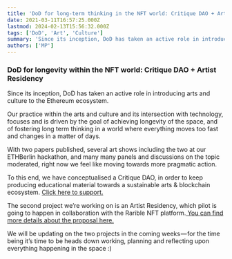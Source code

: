 ```yaml
---
title: 'DoD for long-term thinking in the NFT world: Critique DAO + Artist Residency'
date: 2021-03-11T16:57:25.000Z
lastmod: 2024-02-13T15:56:32.000Z
tags: ['DoD', 'Art', 'Culture']
summary: 'Since its inception, DoD has taken an active role in introducing arts and culture to the Ethereum ecosystem.'
authors: ['MP']
---
```


### DoD for longevity within the NFT world: Critique DAO + Artist Residency

Since its inception, DoD has taken an active role in introducing arts and culture to the Ethereum ecosystem.

Our practice within the arts and culture and its intersection with technology, focuses and is driven by the goal of achieving longevity of the space, and of fostering long term thinking in a world where everything moves too fast and changes in a matter of days.

With two papers published, several art shows including the two at our ETHBerlin hackathon, and many many panels and discussions on the topic moderated, right now we feel like moving towards more pragmatic action.

To this end, we have conceptualised a Critique DAO, in order to keep producing educational material towards a sustainable arts & blockchain ecosystem. [Click here to support.](https://gitcoin.co/grants/2191/critique-dao-the-nft-space-needs-its-own-class-of)

The second project we’re working on is an Artist Residency, which pilot is going to happen in collaboration with the Rarible NFT platform.[ You can find more details about the proposal here.](https://gov.rarible.com/t/rr-6-draft-proposal-artist-residency-at-rarible-x-dod/1862)

We will be updating on the two projects in the coming weeks — for the time being it’s time to be heads down working, planning and reflecting upon everything happening in the space :)
